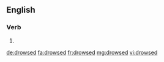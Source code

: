 ==English==

===Verb===
{{head|en|verb form}}

# {{en-past of|drowse}}

[[de:drowsed]]
[[fa:drowsed]]
[[fr:drowsed]]
[[mg:drowsed]]
[[vi:drowsed]]